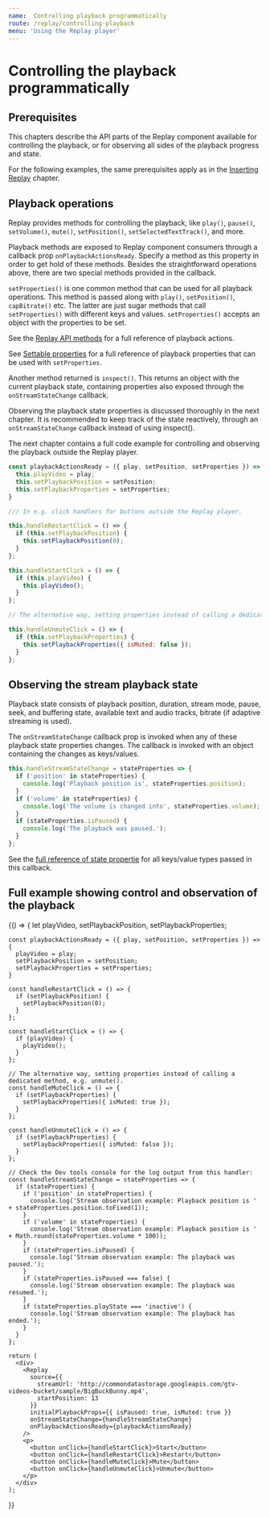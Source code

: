```yaml
---
name:  Controlling playback programmatically
route: /replay/controlling-playback
menu: 'Using the Replay player'
---
```



# Controlling the playback programmatically

## Prerequisites

This chapters describe the API parts of the Replay component available for controlling the playback, or for observing all sides of the playback progress and state.

For the following examples, the same prerequisites apply as in the [Inserting Replay](/replay/insert#prerequisites) chapter.

## Playback operations

Replay provides methods for controlling the playback, like `play()`, `pause()`, `setVolume()`, `mute()`, `setPosition()`, `setSelectedTextTrack()`, and more.

Playback methods are exposed to Replay component consumers through a callback prop `onPlaybackActionsReady`. Specify a method as this property in order to get hold of these methods. Besides the straightforward operations above, there are two special methods provided in the callback.

`setProperties()` is one common method that can be used for all playback operations. This method is passed along with `play()`, `setPosition()`, `capBitrate()` etc. The latter are just sugar methods that call `setProperties()` with different keys and values. `setProperties()` accepts an object with the properties to be set.

See the [Replay API methods](/replay/api#methods-available-through-onplaybackactionsready) for a full reference of playback actions.

See [Settable properties](/reference/settable-properties) for a full reference of playback properties that can be used with `setProperties`.

Another method returned is `inspect()`. This returns an object with the current playback state, containing properties also exposed through the `onStreamStateChange` callback. 

Observing the playback state properties is discussed thoroughly in the next chapter. It is recommended to keep track of the state reactively, through an `onStreamStateChange` callback instead of using inspect().

The next chapter contains a full code example for controlling and observing the playback outside the Replay player.

```javascript
const playbackActionsReady = ({ play, setPosition, setProperties }) => {
  this.playVideo = play;
  this.setPlaybackPosition = setPosition;
  this.setPlaybackProperties = setProperties;
}

/// In e.g. click handlers for buttons outside the Replay player.

this.handleRestartClick = () => {
  if (this.setPlaybackPosition) {
    this.setPlaybackPosition(0);
  }
};

this.handleStartClick = () => {
  if (this.playVideo) {
    this.playVideo();
  }
};

// The alternative way, setting properties instead of calling a dedicated method, e.g. unmute().

this.handleUnmuteClick = () => {
  if (this.setPlaybackProperties) {
    this.setPlaybackProperties({ isMuted: false });
  }
}; 

```

## Observing the stream playback state

Playback state consists of playback position, duration, stream mode, pause, seek, and buffering state, available text and audio tracks, bitrate (if adaptive streaming is used).

The `onStreamStateChange` callback prop is invoked when any of these playback state properties changes. The callback is invoked with an object containing the changes as keys/values.

```javascript
this.handleStreamStateChange = stateProperties => {
  if ('position' in stateProperties) {
    console.log('Playback position is', stateProperties.position);
  }
  if ('volume' in stateProperties) {
    console.log('The volume is changed into', stateProperties.volume);
  }
  if (stateProperties.isPaused) {
    console.log('The playback was paused.');
  }
};
```

See the [full reference of state propertie](/reference/observable-stream-state) for all keys/value types passed in this callback.

## Full example showing control and observation of the playback

<Playground>
  {() => {
    let playVideo, setPlaybackPosition, setPlaybackProperties;
    
    const playbackActionsReady = ({ play, setPosition, setProperties }) => {
      playVideo = play;
      setPlaybackPosition = setPosition;
      setPlaybackProperties = setProperties;
    }

    const handleRestartClick = () => {
      if (setPlaybackPosition) {
        setPlaybackPosition(0);
      }
    };
    
    const handleStartClick = () => {
      if (playVideo) {
        playVideo();
      }
    };
    
    // The alternative way, setting properties instead of calling a dedicated method, e.g. unmute().
    const handleMuteClick = () => {
      if (setPlaybackProperties) {
        setPlaybackProperties({ isMuted: true });
      }
    };

    const handleUnmuteClick = () => {
      if (setPlaybackProperties) {
        setPlaybackProperties({ isMuted: false });
      }
    };

    // Check the Dev tools console for the log output from this handler:    
    const handleStreamStateChange = stateProperties => {
      if (stateProperties) {
        if ('position' in stateProperties) {
          console.log('Stream observation example: Playback position is ' + stateProperties.position.toFixed(1));
        }
        if ('volume' in stateProperties) {
          console.log('Stream observation example: Playback position is ' + Math.round(stateProperties.volume * 100));
        }
        if (stateProperties.isPaused) {
          console.log('Stream observation example: The playback was paused.');
        }
        if (stateProperties.isPaused === false) {
          console.log('Stream observation example: The playback was resumed.');
        }
        if (stateProperties.playState === 'inactive') {
          console.log('Stream observation example: The playback has ended.');
        }
      }
    };
        
    return ( 
      <div>
        <Replay
          source={{ 
            streamUrl: 'http://commondatastorage.googleapis.com/gtv-videos-bucket/sample/BigBuckBunny.mp4',
            startPosition: 13
          }}
          initialPlaybackProps={{ isPaused: true, isMuted: true }}
          onStreamStateChange={handleStreamStateChange}
          onPlaybackActionsReady={playbackActionsReady}
        />
        <p>
          <button onClick={handleStartClick}>Start</button>
          <button onClick={handleRestartClick}>Restart</button>
          <button onClick={handleMuteClick}>Mute</button>
          <button onClick={handleUnmuteClick}>Unmute</button>
        </p>
      </div>
    );
  }}
</Playground>



